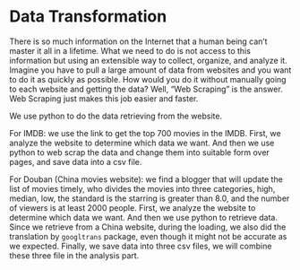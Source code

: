 # Data Transformation

There is so much information on the Internet that a human being can’t master it all in a lifetime. What we need to do is not access to this information but using an extensible way to collect, organize, and analyze it. Imagine you have to pull a large amount of data from websites and you want to do it as quickly as possible. How would you do it without manually going to each website and getting the data? Well, “Web Scraping” is the answer. Web Scraping just makes this job easier and faster.

We use python to do the data retrieving from the website.

For IMDB:
we use the link to get the top 700 movies in the IMDB. First, we analyze the website to determine which data we want. And then we use python to web scrap the data and change them into suitable form over pages, and save data into a csv file.

For Douban (China movies website):
we find a blogger that will update the list of movies timely, who divides the movies into three categories, high, median, low, the standard is the starring is greater than 8.0, and the number of viewers is at least 2000 people.
First, we analyze the website to determine which data we want. And then we use python to retrieve data. Since we retrieve from a China website, during the loading, we also did the translation by `googltrans` package, even though it might not be accurate as we expected. Finally, we save data into three csv files, we will combine these three file in the analysis part.